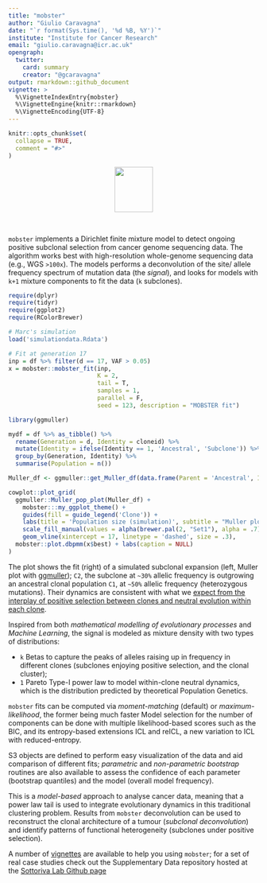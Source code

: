 ```yaml
---
title: "mobster"
author: "Giulio Caravagna"
date: "`r format(Sys.time(), '%d %B, %Y')`"
institute: "Institute for Cancer Research"
email: "giulio.caravagna@icr.ac.uk"
opengraph:
  twitter:
    card: summary
    creator: "@gcaravagna"
output: rmarkdown::github_document
vignette: >
  %\VignetteIndexEntry{mobster}
  %\VignetteEngine{knitr::rmarkdown}
  %\VignetteEncoding{UTF-8}
---
```


```r
knitr::opts_chunk$set(
  collapse = TRUE,
  comment = "#>"
)
```

<center>
<a href="https://caravagn.github.io/mobster"><img src="https://caravagn.github.io/mobster/reference/figures/logo.png" width=77px height=91px></img></a>
</center>
<br>

`mobster` implements a Dirichlet finite mixture model to detect ongoing positive subclonal selection from cancer genome sequencing data. The algorithm works best with high-resolution whole-genome sequencing data  (e.g., WGS `>100x`). The models performs a deconvolution of the site/ allele frequency spectrum of mutation data (the _signal_), and looks for models with `k+1` mixture components to fit the data (`k` subclones).

```r
require(dplyr)
require(tidyr)
require(ggplot2)
require(RColorBrewer)

# Marc's simulation
load('simulationdata.Rdata')

# Fit at generation 17
inp = df %>% filter(d == 17, VAF > 0.05)
x = mobster::mobster_fit(inp, 
                         K = 2, 
                         tail = T, 
                         samples = 1, 
                         parallel = F, 
                         seed = 123, description = "MOBSTER fit")

library(ggmuller)

mydf = df %>% as_tibble() %>%
  rename(Generation = d, Identity = cloneid) %>%
  mutate(Identity = ifelse(Identity == 1, 'Ancestral', 'Subclone')) %>%
  group_by(Generation, Identity) %>%
  summarise(Population = n()) 

Muller_df <- ggmuller::get_Muller_df(data.frame(Parent = 'Ancestral', Identity = 'Subclone'), mydf)
```
```r
cowplot::plot_grid(
  ggmuller::Muller_pop_plot(Muller_df) + 
    mobster:::my_ggplot_theme() +
    guides(fill = guide_legend('Clone')) +
    labs(title = 'Population size (simulation)', subtitle = "Muller plot (ggmuller)") +
    scale_fill_manual(values = alpha(brewer.pal(2, "Set1"), alpha = .7)) +
    geom_vline(xintercept = 17, linetype = 'dashed', size = .3),
  mobster::plot.dbpmm(x$best) + labs(caption = NULL)
)
```

The plot shows the fit (right) of a simulated subclonal expansion (left, Muller plot with [ggmuller](https://cran.r-project.org/web/packages/ggmuller/vignettes/ggmuller.html)); `C2`, the subclone at `~30%` allelic frequency is outgrowing an ancestral clonal population `C1`, at `~50%` allelic frequency (heterozygous mutations). Their dynamics are consistent with what we [expect from the interplay of positive selection between clones and neutral evolution within each clone](https://caravagn.github.io/mobster/articles/Example_tumour_simulation.html).

Inspired from both _mathematical modelling of evolutionary processes_ and _Machine Learning_, the  signal is modeled as mixture density with two types of distributions:

* `k` Betas to capture the peaks of alleles raising up in frequency in different clones (subclones enjoying positive selection, and the clonal cluster);
* `1` Pareto Type-I power law to model within-clone neutral dynamics, which is the distribution predicted by theoretical Population Genetics.

`mobster` fits can be computed via _moment-matching_ (default)  or _maximum-likelihood_, the former being much faster Model selection for the number of components can be done with multiple likelihood-based scores such as the BIC, and its entropy-based extensions ICL and reICL, a new variation to ICL with reduced-entropy.

S3 objects are defined to perform easy visualization of the data and aid comparison of different fits; _parametric_ and _non-parametric bootstrap_ routines are also available to assess the confidence of each parameter (bootstrap quantiles) and the model (overall model frequency).

This is a _model-based_ approach to analyse cancer data, meaning that a power law tail is used to integrate evolutionary dynamics in this traditional clustering problem. Results from `mobster` deconvolution can be used to reconstruct the clonal architecture of a tumour (_subclonal deconvolution_) and identify patterns of functional heterogeneity (subclones under positive selection). 

A number of [vignettes](https://caravagn.github.io/mobster/articles/) are available to help you using `mobster`; for a set of real case studies check out the Supplementary Data repository hosted at the [Sottoriva Lab Github page](https://github.com/sottorivalab)


